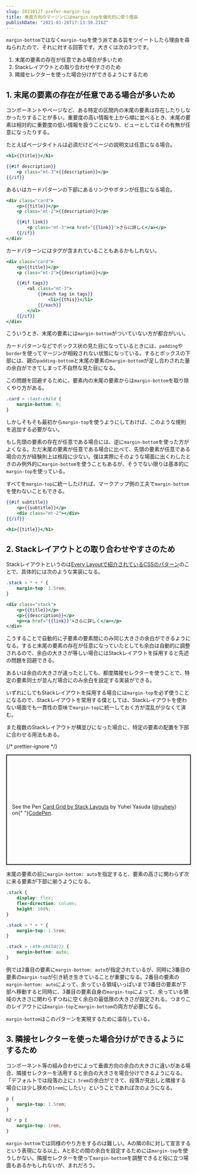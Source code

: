 ```yaml
---
slug: 20210127-prefer-margin-top
title: 垂直方向のマージンにはmargin-topを優先的に使う理由
publishDate: "2021-01-26T17:13:39.216Z"
---
```



`margin-bottom`ではなく`margin-top`を使う派である旨をツイートしたら理由を尋ねられたので、それに対する回答です。大きくは次の3つです。

1. 末尾の要素の存在が任意である場合が多いため
2. Stackレイアウトとの取り合わせやすさのため
3. 隣接セレクターを使った場合分けができるようにするため

<Tweet id="https://twitter.com/Takazudo/status/1348988615620128769" />

<Tweet id="https://twitter.com/_yuheiy/status/1348990956989661184" />

<Tweet id="https://twitter.com/uknmr/status/1349155640841695233" />

## 1. 末尾の要素の存在が任意である場合が多いため

コンポーネントやページなど、ある特定の区間内の末尾の要素は存在したりしなかったりすることが多い。重要度の高い情報を上から順に並べるとき、末尾の要素は相対的に重要度の低い情報を扱うことになり、ビューとしてはその有無が任意になったりする。

たとえばページタイトルは必須だけどページの説明文は任意になる場合。

```handlebars
<h1>{{title}}</h1>

{{#if description}}
	<p class="mt-3">{{description}}</p>
{{/if}}
```

あるいはカードパターンの下部にあるリンクやボタンが任意になる場合。

```handlebars
<div class="card">
	<p>{{title}}</p>
	<p class="mt-2">{{description}}</p>

	{{#if link}}
		<p class="mt-3"><a href="{{link}}">さらに詳しく</a></p>
	{{/if}}
</div>
```

カードパターンにはタグが含まれていることもあるかもしれない。

```handlebars
<div class="card">
	<p>{{title}}</p>
	<p class="mt-2">{{description}}</p>

	{{#if tags}}
		<ul class="mt-3">
			{{#each tag in tags}}
				<li>{{this}}</li>
			{{/each}}
		</ul>
	{{/if}}
</div>
```

こういうとき、末尾の要素には`margin-bottom`がついていない方が都合がいい。

カードパターンなどでボックス状の見た目になっているときには、`padding`や`border`を使ってマージンが相殺されない状態になっている。するとボックスの下部には、親の`padding-bottom`と末尾の要素の`margin-bottom`が足し合わされた量の余白ができてしまって不自然な見た目になる。

この問題を回避するために、要素内の末尾の要素からは`margin-bottom`を取り除くやり方がある。

```css
.card > :last-child {
	margin-bottom: 0;
}
```

しかしそもそも最初から`margin-top`を使うようにしておけば、このような規則を追加する必要がない。

もし先頭の要素の存在が任意である場合には、逆に`margin-bottom`を使った方がよくなる。ただ末尾の要素が任意である場合に比べて、先頭の要素が任意である場合の方が経験則上は格段に少ない。僕は実際にそのような場面に出くわしたときのみ例外的に`margin-bottom`を使うこともあるが、そうでない限りは基本的に`margin-top`を使っている。

すべてを`margin-top`に統一したければ、マークアップ側の工夫で`margin-bottom`を使わないこともできる。

```handlebars
{{#if subtitle}}
	<p>{{subtitle}}</p>
	<div class="mt-2"></div>
{{/if}}

<h1>{{title}}</h1>
```

## 2. Stackレイアウトとの取り合わせやすさのため

Stackレイアウトというのは[Every Layoutで紹介されているCSSのパターン](https://every-layout.dev/layouts/stack/)のことで、具体的には次のような実装になる。

```css
.stack > * + * {
	margin-top: 1.5rem;
}
```

```handlebars
<div class="stack">
	<p>{{title}}</p>
	<p>{{description}}</p>
	<p><a href="{{link}}">さらに詳しく</a></p>
</div>
```

こうすることで自動的に子要素の要素間にのみ同じ大きさの余白ができるようになる。すると末尾の要素の存在が任意になっていたとしても余白は自動的に調整されるので、余白の大きさが等しい場合にはStackレイアウトを採用すると先述の問題を回避できる。

あるいは余白の大きさが違ったとしても、都度隣接セレクターを使うことで、特定の要素同士が並んだ場合にのみ余白を設定する実装ができる。

いずれにしてもStackレイアウトを採用する場合には`margin-top`を必ず使うことになるので、Stackレイアウトを常用する僕としては、Stackレイアウトを使わない場面でも一貫性の意味で`margin-top`に統一しておく方が混乱が少なくて済む。

また複数のStackレイアウトが横並びになった場合に、特定の要素の配置を下部に合わせる用法もある。

{/* prettier-ignore */}
<p
	class="codepen"
	data-height="300"
	data-slug-hash="oNzKZOr"
	data-user="yuheiy"
	style="height: 300px; box-sizing: border-box; display: flex; align-items: center; justify-content: center; border: 2px solid; margin: 1em 0; padding: 1em;"
>
	<span>See the Pen <a href="https://codepen.io/yuheiy/pen/oNzKZOr">Card Grid by Stack Layouts</a> by
		Yuhei Yasuda (<a href="https://codepen.io/yuheiy">@yuheiy</a>) on{" "}<a href="https://codepen.io">CodePen</a>.</span>
</p>
<script async src="https://cpwebassets.codepen.io/assets/embed/ei.js"></script>

末尾の要素の前に`margin-bottom: auto`を指定すると、要素の高さに関わらず次に来る要素が下部に揃うようになる。

```css
.stack {
	display: flex;
	flex-direction: column;
	height: 100%;
}

.stack > * + * {
	margin-top: 1.5rem;
}

.stack > :nth-child(2) {
	margin-bottom: auto;
}
```

例では2番目の要素に`margin-bottom: auto`が指定されているが、同時に3番目の要素の`margin-top`が引き続き生きていることが重要になる。2番目の要素の`margin-bottom: auto`によって、余っている領域いっぱいまで3番目の要素が下部へ移動すると同時に、3番目の要素自身の`margin-top`によって、余っている領域の大きさに関わらずつねに空く余白の最低限の大きさが設定される。つまりこのレイアウトには`margin-top`と`margin-bottom`の両方が必要になる。

`margin-bottom`はこのパターンを実現するために温存している。

## 3. 隣接セレクターを使った場合分けができるようにするため

コンポーネント等の組み合わせによって垂直方向の余白の大きさに違いがある場合、隣接セレクターを活用すると余白の大きさを場合分けできるようになる。「デフォルトでは段落の上に`1.5rem`の余白ができて、段落が見出しと隣接する場合には少し狭めの`1rem`にしたい」ということであれば次のようになる。

```css
p {
	margin-top: 1.5rem;
}

h2 + p {
	margin-top: 1rem;
}
```

`margin-bottom`では同様のやり方をするのは難しい。Aの隣のBに対して宣言するという表現になる以上、AとBとの間の余白を設定するためには`margin-top`を使うしかない。隣接セレクターを使って`margin-bottom`を調整できると役に立つ場面もあるかもしれないが、まれだろう。
